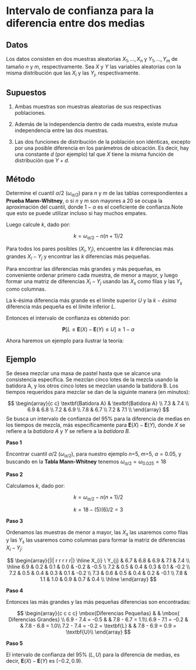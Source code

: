 # Intervalo de confianza para la diferencia entre dos medias

## Datos

Los datos consisten en dos muestras aleatorias $X_{1}, \ldots, X_{n}$ y $Y_{1}, \ldots, Y_{m}$ de tamaño $n$ y $m$, respectivamente. Sea $X$ y $Y$ las variables aleatorias con la misma distribución que las $X_{i}$ y las $Y_{j}$, respectivamente.

## Supuestos

1) Ambas muestras son muestras aleatorias de sus respectivas poblaciones.

2) Además de la independencia dentro de cada muestra, existe mutua independencia entre las dos muestras.

3) Las dos funciones de distribución de la población son idénticas, excepto por una posible diferencia en los parámetros de ubicación. Es decir, hay una constante $d$ (por ejemplo) tal que $X$ tiene la misma función de distribución que $Y + d$.

## Método

Determine el cuantil $\alpha/2$ ($\omega_{\alpha/2}$) para $n$ y $m$ de las tablas correspondientes a **Prueba Mann-Whitney**, o si $n$ y $m$ son mayores a 20 se ocupa la aproximación del cuantil, donde $1-\alpha$ es el coeficiente de confianza.Note que esto se puede utilizar incluso si hay muchos empates.

Luego calcule $k$, dado por:

$$k= \omega_{\alpha/2}-n(n+1)/2$$

Para todos los pares posibles ($X_{i},Y_{j}$), encuentre las $k$ diferencias más grandes $X_{i}-Y_{j}$ y encontrar las $k$ diferencias más pequeñas.  

Para encontrar las diferencias más grandes y más pequeñas, es conveniente ordenar primero cada muestra, de menor a mayor, y luego formar una matriz de diferencias $X_{i}-Y_{j}$ usando las $X_s$ como filas y las $Y_s$ como columnas. 

La k-ésima diferencia más grande es el límite superior $U$ y la $k-ésima$ diferencia más pequeña es el límite inferior $L$. 

Entonces el intervalo de confianza es obtenido por:

$$\mathbf{P}[L\leq \mathbf{E}(X)-\mathbf{E}(Y)\leq U]\geq 1-\alpha$$

Ahora haremos un ejemplo para ilustrar la teoría:

## Ejemplo

Se desea mezclar una masa de pastel hasta que se alcance una consistencia específica. Se mezclan cinco lotes de la mezcla usando la batidora A, y los otros cinco lotes se mezclan usando la batidora B. Los tiempos requeridos para mezclar se dan de la siguinte manera (en minutos):

$$
\begin{array}{c c}
\textbf{Batidora A} & \textbf{Batidora A} \\
7.3 & 7.4 \\
6.9 & 6.8  \\
7.2 & 6.9 \\
7.8 & 6.7 \\
7.2 & 7.1 \\
\end{array}
$$
Se busca un intervalo de confianza del 95% para la diferencia de medias en los tiempos de mezcla, más específicamente para $\mathbf{E}(X)-\mathbf{E}(Y)$, donde $X$ se refiere a la $batidora\ A$ y $Y$ se refiere a la $batidora\ B$.

**Paso 1**

Encontrar cuantil $\alpha/2$ ($\omega_{\alpha/2}$), para nuestro ejemplo $n$=5, $m$=5, $\alpha=0.05$, y buscando en la **Tabla Mann-Whitney** tenemos $\omega_{\alpha/2}=\omega_{0.025}=18$

**Paso 2**

Calculamos $k$, dado por:

$$k= \omega_{\alpha/2}-n(n+1)/2$$

$$k=18-(5)(6)/2=3$$

**Paso 3**

Ordenamos las muestras de menor a mayor, las $X_s$ las usaremos como filas y las $Y_s$ las usaremos como columnas para formar la matriz de diferencias $X_{i}-Y_{j}$:

$$
\begin{array}{|l| r r r r r|}
\hline
X_{i} \ Y_{j} & 6.7 & 6.8 & 6.9 & 7.1 & 7.4 \\
\hline
6.9 & 0.2 & 0.1 & 0.0 & -0.2 & -0.5 \\
7.2 & 0.5 & 0.4 & 0.3 &  0.1 & -0.2 \\
7.2 & 0.5 & 0.4 & 0.3 &  0.1 & -0.2 \\
7.3 & 0.6 & 0.5 & 0.4 &  0.2 & -0.1 \\
7.8 & 1.1 & 1.0 & 0.9 &  0.7 &  0.4 \\
\hline
\end{array}
$$

**Paso 4**

Entonces las más grandes y las más pequeñas diferencias son encontradas:

$$
\begin{array}{c c c c}
\mbox{Diferencias Pequeñas} & & \mbox{ Diferencias Grandes} \\
6.9 - 7.4 = -0.5 & & 7.8 - 6.7 = 1.1\\
6.9 - 7.1 = -0.2 & & 7.8 - 6.8 = 1.0\\
7.2 - 7.4 = -0.2 = \textbf{L} & & 7.8 - 6.9 = 0.9 = \textbf{U}\\
\end{array}
$$

**Paso 5**

El intervalo de confianza del 95% $(L,U)$ para la diferencia de medias, es decir, $\mathbf{E}(X)-\mathbf{E}(Y)$ es $(-0.2,0.9)$.
